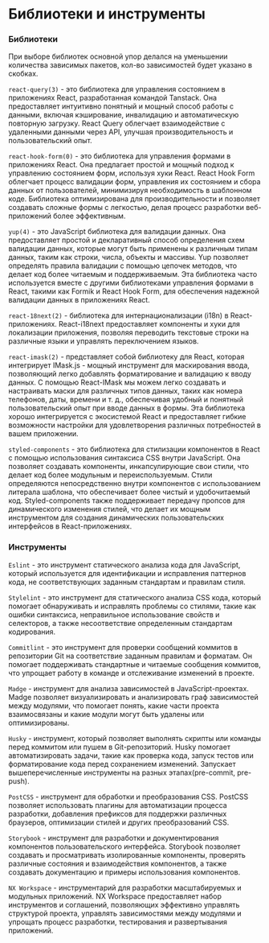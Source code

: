 
<Meta title='Documentation/Libs and Tools' />

# Библиотеки и инструменты

### Библиотеки

При выборе библиотек основной упор делался на уменьшении количества зависимых
пакетов, кол-во зависимостей будет указано в скобках.

`react-query(3)` -  это библиотека для управления состоянием в приложениях React, разработанная командой Tanstack.
Она предоставляет интуитивно понятный и мощный способ работы с данными, включая кэширование, инвалидацию и
автоматическую повторную загрузку. React Query облегчает взаимодействие с удаленными данными через API,
улучшая производительность и пользовательский опыт.


`react-hook-form(0)` - это библиотека для управления формами в приложениях React. Она предлагает простой и
мощный подход к управлению состоянием форм, используя хуки React. React Hook Form облегчает процесс валидации
форм, управления их состоянием и сбора данных от пользователей, минимизируя необходимость в шаблонном коде.
Библиотека оптимизирована для производительности и позволяет создавать сложные формы с легкостью, делая процесс
разработки веб-приложений более эффективным.


`yup(4)` - это JavaScript библиотека для валидации данных. Она предоставляет простой и декларативный способ
определения схем валидации данных, которые могут быть применены к различным типам данных, таким как строки,
числа, объекты и массивы. Yup позволяет определять правила валидации с помощью цепочек методов, что делает
код более читаемым и поддерживаемым. Эта библиотека часто используется вместе с другими библиотеками управления
формами в React, такими как Formik и React Hook Form, для обеспечения надежной валидации данных в приложениях React.

`react-18next(2)` - библиотека для интернационализации (i18n) в React-приложениях. React-i18next предоставляет
компоненты и хуки для локализации приложения, позволяя переводить текстовые строки на различные языки и управлять
переключением языков.

`react-imask(2)` - представляет собой библиотеку для React, которая интегрирует IMask.js - мощный инструмент для
маскирования ввода, позволяющий легко добавлять форматирование и валидацию к вводу данных. С помощью React-IMask
мы можем легко создавать и настраивать маски для различных типов данных, таких как номера телефонов, даты, времени и
т. д., обеспечивая удобный и понятный пользовательский опыт при вводе данных в формы. Эта библиотека хорошо интегрируется
с экосистемой React и предоставляет гибкие возможности настройки для удовлетворения различных потребностей в вашем приложении.

`styled-components` - это библиотека для стилизации компонентов в React с помощью использования синтаксиса CSS внутри JavaScript.
Она позволяет создавать компоненты, инкапсулирующие свои стили, что делает код более модульным и переиспользуемым. Стили
определяются непосредственно внутри компонентов с использованием литерала шаблона, что обеспечивает более чистый и
удобочитаемый код. Styled-components также поддерживает передачу пропсов для динамического изменения стилей, что делает
их мощным инструментом для создания динамических пользовательских интерфейсов в React-приложениях.

### Инструменты

`Eslint` - это инструмент статического анализа кода для JavaScript, который используется для идентификации
и исправления паттернов кода, не соответствующих заданным стандартам и правилам стиля. 

`Stylelint` - это инструмент для статического анализа CSS кода, который помогает обнаруживать и исправлять
проблемы со стилями, такие как ошибки синтаксиса, неправильное использование свойств и селекторов, а также
несоответствие определенным стандартам кодирования.

`Commitlint` - это инструмент для проверки сообщений коммитов в репозитории Git на соответствие заданным
правилам и форматам. Он помогает поддерживать стандартные и читаемые сообщения коммитов, что упрощает
работу в команде и отслеживание изменений в проекте.

`Madge` - инструмент для анализа зависимостей в JavaScript-проектах. Madge позволяет
визуализировать и анализировать граф зависимостей между модулями, что помогает понять,
какие части проекта взаимосвязаны и какие модули могут быть удалены или оптимизированы.

`Husky` - инструмент, который позволяет выполнять скрипты или команды перед коммитом или 
пушем в Git-репозиторий. Husky помогает автоматизировать задачи, такие как проверка кода,
запуск тестов или форматирование кода перед сохранением изменений. Запускает вышеперечисленные
инструменты на разных этапах(pre-commit, pre-push).

`PostCSS` - инструмент для обработки и преобразования CSS. PostCSS позволяет использовать
плагины для автоматизации процесса разработки, добавления префиксов для поддержки различных
браузеров, оптимизации стилей и других преобразований CSS.

`Storybook` - инструмент для разработки и документирования компонентов пользовательского
интерфейса. Storybook позволяет создавать и просматривать изолированные компоненты, проверять
различные состояния и взаимодействия компонентов, а также создавать документацию и примеры
использования компонентов.

`NX Workspace` - инструментарий для разработки масштабируемых и модульных приложений.
NX Workspace предоставляет набор инструментов и соглашений, позволяющих эффективно управлять
структурой проекта, управлять зависимостями между модулями и упрощать процесс разработки,
тестирования и развертывания приложений.
